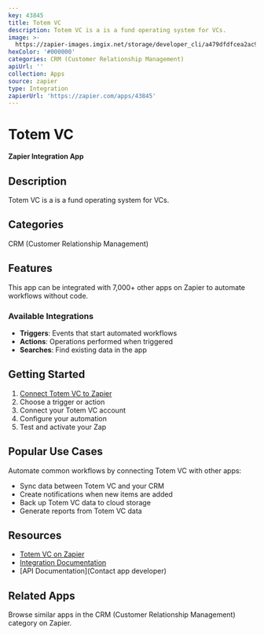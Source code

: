 ```yaml
---
key: 43845
title: Totem VC
description: Totem VC is a is a fund operating system for VCs.
image: >-
  https://zapier-images.imgix.net/storage/developer_cli/a479dfdfcea2ac93b93936cfd99f53a0_2.png?auto=format%2Ccompress&ixlib=python-3.0.0&q=50
hexColor: '#000000'
categories: CRM (Customer Relationship Management)
apiUrl: ''
collection: Apps
source: zapier
type: Integration
zapierUrl: 'https://zapier.com/apps/43845'
---
```

# Totem VC

**Zapier Integration App**

## Description

Totem VC is a is a fund operating system for VCs.

## Categories

CRM (Customer Relationship Management)

## Features

This app can be integrated with 7,000+ other apps on Zapier to automate workflows without code.

### Available Integrations

- **Triggers**: Events that start automated workflows
- **Actions**: Operations performed when triggered
- **Searches**: Find existing data in the app

## Getting Started

1. [Connect Totem VC to Zapier](https://zapier.com/apps/43845)
2. Choose a trigger or action
3. Connect your Totem VC account
4. Configure your automation
5. Test and activate your Zap

## Popular Use Cases

Automate common workflows by connecting Totem VC with other apps:

- Sync data between Totem VC and your CRM
- Create notifications when new items are added
- Back up Totem VC data to cloud storage
- Generate reports from Totem VC data

## Resources

- [Totem VC on Zapier](https://zapier.com/apps/43845)
- [Integration Documentation](https://zapier.com/apps/43845/integrations)
- [API Documentation](Contact app developer)

## Related Apps

Browse similar apps in the CRM (Customer Relationship Management) category on Zapier.
